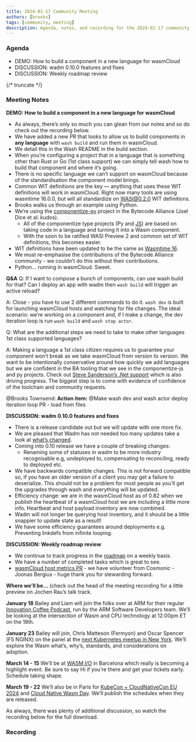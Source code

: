 ```yaml
---
title: 2024-01-17 Community Meeting
authors: [brooks]
tags: [community, meeting]
description: Agenda, notes, and recording for the 2024-01-17 community meeting
---
```



### Agenda

- DEMO: How to build a component in a new language for wasmCloud
- DISCUSSION: wadm 0.10.0 features and fixes
- DISCUSSION: Weekly roadmap review

{/* truncate */}

### Meeting Notes
**DEMO: How to build a component in a new language for wasmCloud**

- As always, there’s only so much you can glean from our notes and so do check out the recording below.
- We have added a new PR that looks to allow us to build components in **any language** with `wash build` and run them in wasmCloud.
- We detail this in the Wash README in the build section.
- When you’re configuring a project that in a language that is something other than Rust or Go (1st class support) we can simply tell wash how to build that component and where it’s going.
- There is no specific language we can’t support on wasmCloud because of the standardisation the component model brings.
- Common WIT definitions are the key — anything that uses these WIT definitions will work in wasmCloud. Right now many tools are using wasmtime 16.0.0, but will all standardize on WASI@0.2.0 WIT definitions.
- Brooks walks us through an example using Python.
- We’re using the [componentize-py](https://github.com/bytecodealliance/componentize-py) project in the Bytecode Alliance (Joel Dice et al: kudos).
    - All of the componentize type projects (Py and [JS](https://github.com/bytecodealliance/ComponentizeJS)) are based on taking code in a language and turning it into a Wasm component.
    - With the soon to be ratified WASI Preview 2 and common set of WIT definitions, this becomes easier.
- WIT definitions have been updated to be the same as [Wasmtime 16](https://github.com/bytecodealliance/wasmtime/releases).
- We must re-emphasise the contributions of the Bytecode Alliance community - we couldn’t do this without their contributions.
- Python... running in wasmCloud. Sweet.

**Q&A**
Q: If I want to compose a bunch of components, can use wash build for that? Can I deploy an app with wadm then `wash build` will trigger an active reload? 

A: Close - you have to use 2 different commands to do it. `wash dev` is built for launching wasmCloud hosts and watching for file changes. The ideal scenario: we’re working on a component and, if I make a change, the dev iteration loop is run `wash build` and `wash stop actor`.

Q: What are the additional steps we need to take to make other languages 1st class supported languages?

A: Making a language a 1st class citizen requires us to guarantee your component won’t break as we take wasmCloud from version to version. We want to be intentionally conservative around how quickly we add languages but we are confident in the BA tooling that we see in the componentize-js and py projects. Check out [Steve Sanderson’s .Net support](https://github.com/SteveSandersonMS/dotnet-wasi-sdk) which is also driving progress. The biggest step is to come with evidence of confidence of the toolchain and community requests.

@Brooks Townsend: **Action item:** @Make wash dev and wash actor deploy iteration loop PR - load from files

**DISCUSSION: wadm 0.10.0 features and fixes**

- There is a release candidate out but we will update with one more fix.
- We are pleased that Wadm has not needed too many updates take a look at [what’s changed](https://github.com/wasmCloud/wadm/releases/tag/v0.10.0-rc1).
- Coming into 0.10 release we have a couple of breaking changes:
    - Renaming some of statuses in wadm to be more industry recognisable e.g, undeployed to, compensating to reconciling, ready to deployed etc.
- We have backwards compatible changes. This is not forward compatible so, if you have an older version of a client you may get a failure to deserialize. This should not be a problem for most people as you’ll get the upgrades through wash and everything will be updated.
- Efficiency change: we are in the wasmCloud host as of 0.82 when we publish the heartbeat of a wasmCloud host we are including a little more info. Heartbeat and host payload inventory are now combined.
- Wadm will not longer be querying host inventory, and it should be a little snappier to update state as a result!
- We have some efficiency guarantees around deployments e.g. Preventing linkdefs from infinite looping.

**DISCUSSION: Weekly roadmap review**

- We continue to track progress in the [roadmap](https://github.com/orgs/wasmCloud/projects/7/views/8) on a weekly basis.
- We have a number of completed tasks which is great to see.
- [wasmCloud host metrics PR](https://github.com/wasmCloud/wasmCloud/issues/664) - we have volunteer from Cosmonic - Joonas Bergius - huge thank you for stewarding forward.

**Where we’ll be…** (check out the head of the meeting recording for a little preview on Jochen Rau’s talk track.

**January 18** Bailey and Liam will join the folks over at ARM for their regular [Innovation Coffee Podcast](https://www.youtube.com/playlist?list=PLKjl7IFAwc4QPapH-4Up8irlI8kDGZoOR), run by the ARM Software Developers team. We’ll be looking at the intersection of Wasm and CPU technology at 12:00pm ET on the 18th.

**January 23** Bailey will join, Chris Matteson (Fermyon) and Oscar Spencer (F5 NGINX) on the panel at the [next Kubernetes meetup in New York](https://www.meetup.com/new-york-kubernetes-meetup/events/297886914/). We’ll explore the Wasm what’s, why’s, standards, and considerations on adoption.

**March 14 - 15** We’ll be at [WASM I/O](https://2024.wasmio.tech/) in Barcelona which really is becoming a highlight event. Be sure to say Hi if you’re there and get your tickets early. Schedule taking shape.

**March 19 - 22** We’ll also be in Paris for [KubeCon + CloudNativeCon EU 2024](https://events.linuxfoundation.org/kubecon-cloudnativecon-europe/) and [Cloud Native Wasm Day](https://events.linuxfoundation.org/kubecon-cloudnativecon-europe/co-located-events/cloud-native-wasm-day/). We’ll publish the schedules when they are released.

As always, there was plenty of additional discussion, so watch the recording below for the full download.

### Recording

<ReactPlayer url='https://www.youtube.com/watch?v=W2d6VDQYhxQ' controls />
